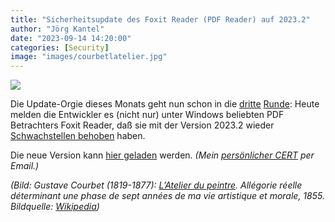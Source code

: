 ```yaml
---
title: "Sicherheitsupdate des Foxit Reader (PDF Reader) auf 2023.2"
author: "Jörg Kantel"
date: "2023-09-14 14:20:00"
categories: [Security]
image: "images/courbetlatelier.jpg"
---
```


[![](images/courbetlatelier-b.jpg)](https://eclecticlightdotcom.files.wordpress.com/2015/07/courbetlatelier.jpg)

Die Update-Orgie dieses Monats geht nun schon in die [dritte](https://kantel.github.io/posts/2023091201_flickentag/) [Runde](https://kantel.github.io/posts/2023091301_noch_mehr_updates/): Heute melden die Entwickler es (nicht nur) unter Windows beliebten PDF Betrachters Foxit Reader, daß sie mit der Version 2023.2 wieder [Schwachstellen behoben](https://www.foxit.com/support/security-bulletins.html) haben.

Die neue Version kann [hier geladen](https://www.foxitsoftware.com/downloads/#Foxit-Reader/) werden. *(Mein [persönlicher CERT](http://www.gwdg.de/~mreiman1/) per Email.)*

*(Bild: Gustave Courbet (1819-1877): [L'Atelier du peintre](https://eclecticlight.co/2021/07/29/reject-gustave-courbet-the-painters-studio/). Allégorie réelle déterminant une phase de sept années de ma vie artistique et morale, 1855. Bildquelle: [Wikipedia](https://en.wikipedia.org/wiki/The_Painter's_Studio))*